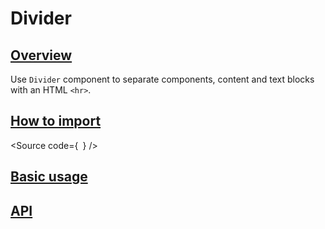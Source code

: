 

<Meta of={Stories} />

# Divider

## [Overview](#overview)

Use `Divider` component to separate components, content and text blocks with an HTML `<hr>`.

## [How to import](#how-to-import)

<Source
  code={`
`}
/>

## [Basic usage](#basic-usage)

<Canvas of={Stories.Base} />

## [API](#api)

<ArgTypes of={Stories} />
